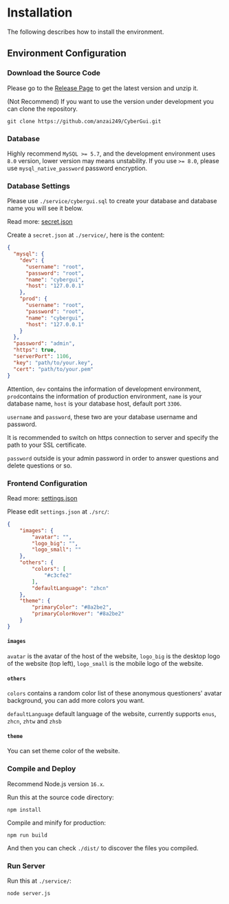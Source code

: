 
# Installation

The following describes how to install the environment.

## Environment Configuration

<Steps>

### Download the Source Code

Please go to the [Release Page](https://github.com/anzai249/CyberGui/releases) to get the latest version and unzip it.

(Not Recommend) If you want to use the version under development you can clone the repository.

```shell copy
git clone https://github.com/anzai249/CyberGui.git
```

### Database

Highly recommend `MySQL >= 5.7`, and the development environment uses `8.0` version, lower version may means unstability. If you use `>= 8.0`, please use `mysql_native_password` password encryption.

### Database Settings

Please use `./service/cybergui.sql` to create your database and database name you will see it below.

Read more: [secret.json](./advanced/secret)

Create a `secret.json` at `./service/`, here is the content:

```json filename="secret.json" copy
{
  "mysql": {
    "dev": {
      "username": "root",
      "password": "root",
      "name": "cybergui",
      "host": "127.0.0.1"
    },
    "prod": {
      "username": "root",
      "password": "root",
      "name": "cybergui",
      "host": "127.0.0.1"
    }
  },
  "password": "admin",
  "https": true,
  "serverPort": 1106,
  "key": "path/to/your.key",
  "cert": "path/to/your.pem"
}
```

Attention, `dev` contains the information of development environment, `prod`contains the information of production environment, `name` is your database name, `host` is your database host, default port `3306`. 

`username` and `password`, these two are your database username and password.

It is recommended to switch on https connection to server and specify the path to your SSL certificate.

`password` outside is your admin password in order to answer questions and delete questions or so.

### Frontend Configuration

Read more: [settings.json](./advanced/settings)

Please edit `settings.json` at `./src/`:

```json filename="settings.json" copy
{
    "images": {
        "avatar": "",
        "logo_big": "",
        "logo_small": ""
    },
    "others": {
        "colors": [
            "#c3cfe2"
        ],
        "defaultLanguage": "zhcn"
    },
    "theme": {
        "primaryColor": "#8a2be2",
        "primaryColorHover": "#8a2be2"
    }
}
```
#### `images`

`avatar` is the avatar of the host of the website, `logo_big` is the desktop logo of the website (top left), `logo_small` is the mobile logo of the website.

#### `others`

`colors` contains a random color list of these anonymous questioners' avatar background, you can add more colors you want.

`defaultLanguage` default language of the website, currently supports `enus`, `zhcn`, `zhtw` and `zhsb`

#### `theme`

You can set theme color of the website.

### Compile and Deploy

Recommend Node.js version `16.x`.

Run this at the source code directory:

```shell copy
npm install
```

Compile and minify for production:

```shell copy
npm run build
```

And then you can check `./dist/` to discover the files you compiled.

### Run Server

Run this at `./service/`:

```shell copy
node server.js
```

</Steps>
